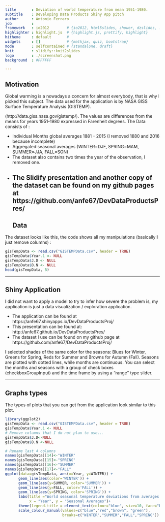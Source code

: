 ```yaml
---
title       : Deviation of world temperature from mean 1951-1980.  
subtitle    : Developing Data Products Shiny App pitch 
author      : Antonio Ferraro
job         : 
framework   : io2012        # {io2012, html5slides, shower, dzslides, ...}
highlighter : highlight.js  # {highlight.js, prettify, highlight}
hitheme     : default       # 
widgets     : []            # {mathjax, quiz, bootstrap}
mode        : selfcontained # {standalone, draft}
knit        : slidify::knit2slides
logo        : ./screenshot.png
background  : #FFFFFF

---
```


## Motivation

Global warming is a nowadays a concern for almost everybody, that is why I picked this subject. The data used for the application is by NASA GISS Surface Temperature Analysis (GISTEMP).

(http://data.giss.nasa.gov/gistemp/). The values are differences from the means for years 1951-1980 expressed in Farenheit degrees. The Data consists of :

* Individual Months global averages 1881 - 2015 (I removed 1880 and 2016 because incomplete)
* Aggregated seasonal averages (WINTER=DJF, SPRING=MAM, SUMMER=JJA, FALL=SON)
* The dataset also contains two times the year of the observation, I removed one.
* The Slidify presentation and another copy of the dataset can be found on my github pages at https://github.com/anfe67/DevDataProductsPres/
---
## Data

The dataset looks like this, the code shows all my manipulations (basically I just remove columns) :

```r
gisTempData <- read.csv("GISTEMPData.csv", header = TRUE)
gisTempData$Year.1 <- NULL
gisTempData$J.D <- NULL
gisTempData$D.N <- NULL
head(gisTempData, 5)
```

---

## Shiny Application

I did not want to apply a model to try to infer how severe the problem is, my application is just a data visualization / exploration application. 

* The application can be found at https://anfe67.shinyapps.io/DevDataProductsProj/
* This presentation can be found at: http://anfe67.github.io/DevDataProductsPres/
* The dataset I use can be found on my github page at https://github.com/anfe67/DevDataProductsProj/

I selected shades of the same color for the seasons: Blues for Winter, Greens for Spring, Reds for Summer and Browns for Autumn (Fall). Seasons are plotted with dotted lines, while months are continuous. You can select the months and seasons with a group of check boxes (checkboxGroupInput) and the time frame by using a “range” type slider.

---

## Graphs types

The types of plots that you can get from the application look similar to this plot.

```r
library(ggplot2)
gisTempData <- read.csv("GISTEMPData.csv", header = TRUE)
gisTempData$Year.1 <- NULL
# Remove columns that I do not plan to use...
gisTempData$J.D<-NULL
gisTempData$D.N <-NULL

# Rename last 4 columns
names(gisTempData)[14]<-"WINTER"
names(gisTempData)[15]<-"SPRING"
names(gisTempData)[16]<-"SUMMER"
names(gisTempData)[17]<-"FALL"
ggplot(data=gisTempData, aes(x=Year, y=WINTER)) +
      geom_line(aes(color='WINTER')) +
      geom_line(aes(y=SUMMER, color='SUMMER')) +
      geom_line(aes(y=FALL, color='FALL')) +
      geom_line(aes(y=SPRING, color='SPRING')) +
      labs(title ="World seasonal temperature deviations from averages 1951-1980",
           x = "Year", y = "Seasonal Averages")+
      theme(legend.title = element_text(colour="blue", size=10, face="bold")) +
      scale_colour_manual(values=c("blue","red","brown", "green"),
                          breaks=c("WINTER","SUMMER","FALL","SPRING"))
```


